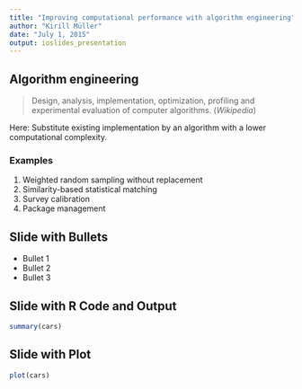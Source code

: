 ```yaml
---
title: "Improving computational performance with algorithm engineering"
author: "Kirill Müller"
date: "July 1, 2015"
output: ioslides_presentation
---
```


## Algorithm engineering

> Design, analysis, implementation, optimization, profiling and experimental evaluation of computer algorithms. (*Wikipedia*)

Here: Substitute existing implementation by an algorithm
with a lower computational complexity.

### Examples

1. Weighted random sampling without replacement
2. Similarity-based statistical matching
3. Survey calibration
4. Package management


## Slide with Bullets

- Bullet 1
- Bullet 2
- Bullet 3

## Slide with R Code and Output

```r
summary(cars)
```

## Slide with Plot

```r
plot(cars)
```

